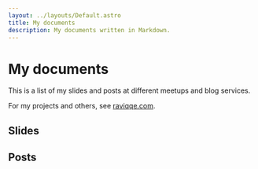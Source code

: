 ```yaml
---
layout: ../layouts/Default.astro
title: My documents
description: My documents written in Markdown.
---
```



# My documents

This is a list of my slides and posts at different meetups and blog services.

For my projects and others, see [raviqqe.com](https://raviqqe.com).

## Slides

<Slides />

## Posts

<Posts />
